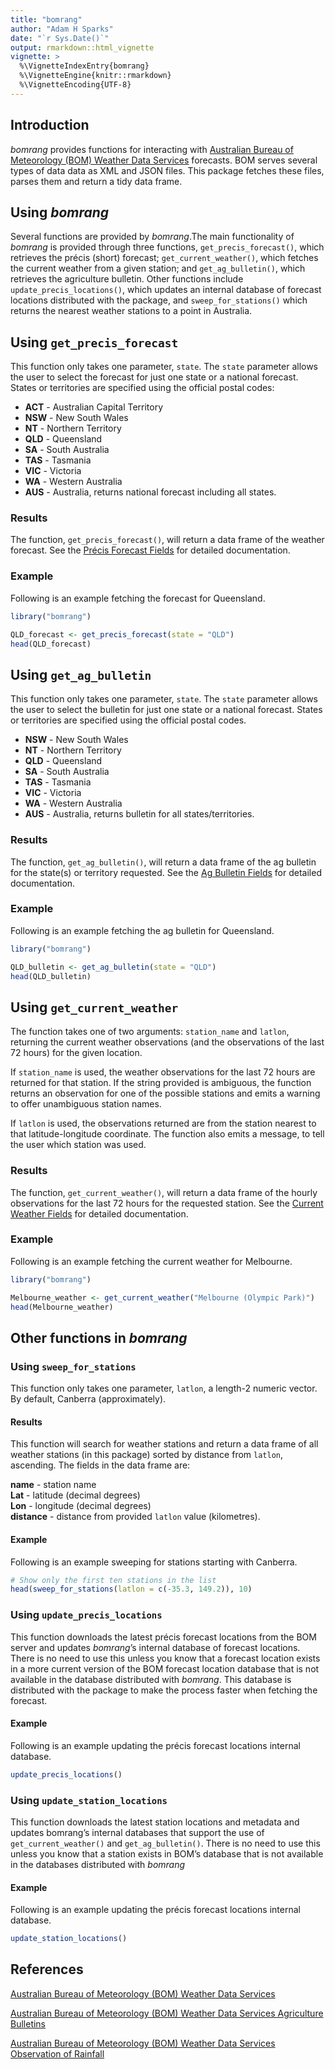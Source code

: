 ```yaml
---
title: "bomrang"
author: "Adam H Sparks"
date: "`r Sys.Date()`"
output: rmarkdown::html_vignette
vignette: >
  %\VignetteIndexEntry{bomrang}
  %\VignetteEngine{knitr::rmarkdown}
  %\VignetteEncoding{UTF-8}
---
```


## Introduction

_bomrang_ provides functions for interacting with [Australian Bureau of Meteorology (BOM) Weather Data Services](http://www.bom.gov.au/catalogue/data-feeds.shtml) forecasts. BOM serves several types of data data as XML and JSON files. This package fetches these files, parses them and return a tidy data frame.

## Using _bomrang_

Several functions are provided by _bomrang_.The main functionality of _bomrang_ is provided through three functions, `get_precis_forecast()`, which retrieves the précis (short) forecast; `get_current_weather()`, which fetches the current weather from a given station; and `get_ag_bulletin()`, which retrieves the agriculture bulletin. Other functions include `update_precis_locations()`, which updates an internal database of forecast locations distributed with the package, and `sweep_for_stations()` which returns the nearest weather stations to a point in Australia.

## Using `get_precis_forecast`

This function only takes one parameter, `state`. The `state` parameter allows the user to select the forecast for just one state or a national forecast. States or territories are specified using the official postal codes:

* **ACT** - Australian Capital Territory  
* **NSW** - New South Wales  
* **NT** - Northern Territory  
* **QLD** - Queensland  
* **SA** - South Australia  
* **TAS** - Tasmania  
* **VIC** - Victoria  
* **WA** - Western Australia  
* **AUS** - Australia, returns national forecast including all states.

### Results

The function, `get_precis_forecast()`, will return a data frame of the weather forecast. See the [Précis Forecast Fields](Precis_Forecast_Fields.html) for detailed documentation.

### Example

Following is an example fetching the forecast for Queensland.

```r
library("bomrang")

QLD_forecast <- get_precis_forecast(state = "QLD")
head(QLD_forecast)
```

## Using `get_ag_bulletin`

This function only takes one parameter, `state`. The `state` parameter allows the user to select the bulletin for just one state or a national forecast. States or territories are specified using the official postal codes.

* **NSW** - New South Wales  
* **NT** - Northern Territory  
* **QLD** - Queensland  
* **SA** - South Australia  
* **TAS** - Tasmania  
* **VIC** - Victoria  
* **WA** - Western Australia  
* **AUS** - Australia, returns bulletin for all states/territories.

### Results
The function, `get_ag_bulletin()`, will return a data frame of the ag bulletin for the state(s) or territory requested. See the [Ag Bulletin Fields](Ag_Bulletin_Fields.html) for detailed documentation.

### Example

Following is an example fetching the ag bulletin for Queensland.

```r
library("bomrang")

QLD_bulletin <- get_ag_bulletin(state = "QLD")
head(QLD_bulletin)
```

## Using `get_current_weather` 
The function takes one of two arguments: `station_name` and `latlon`, returning the current weather observations (and the observations of the last 72 hours) for the given location.

If `station_name` is used, the weather observations for the last 72 hours are returned for that station.
If the string provided is ambiguous, the function returns an observation for one of the possible stations and emits a warning to offer unambiguous station names. 

If `latlon` is used, the observations returned are from the station nearest to that latitude-longitude coordinate. The function also emits a message, to tell the user which station was used.

### Results
The function, `get_current_weather()`, will return a data frame of the hourly observations for the last 72 hours for the requested station. See the [Current Weather Fields](Current_Weather_Fields.html) for detailed documentation.

### Example
Following is an example fetching the current weather for Melbourne.

```r
library("bomrang")

Melbourne_weather <- get_current_weather("Melbourne (Olympic Park)")
head(Melbourne_weather)
```

## Other functions in _bomrang_

### Using `sweep_for_stations`
This function only takes one parameter, `latlon`, a length-2 numeric vector. By default, Canberra (approximately).

#### Results
This function will search for weather stations and return a data frame of all weather stations (in this package) sorted by distance from `latlon`, ascending. The fields in the data frame are:

**name** - station name  
**Lat** - latitude (decimal degrees)  
**Lon** - longitude (decimal degrees)  
**distance** - distance from provided `latlon` value (kilometres).

#### Example  

Following is an example sweeping for stations starting with Canberra.  

```r
# Show only the first ten stations in the list
head(sweep_for_stations(latlon = c(-35.3, 149.2)), 10)
```


### Using `update_precis_locations`

This function downloads the latest précis forecast locations from the BOM server and updates _bomrang_'s internal database of forecast locations. There is no need to use this unless you know that a forecast location exists in a more current version of the BOM forecast location database that is not available in the database distributed with _bomrang_. This database is distributed with the package to make the process faster when fetching the forecast.

#### Example

Following is an example updating the précis forecast locations internal database.

```r
update_precis_locations()
```

### Using `update_station_locations`

This function downloads the latest station locations and metadata and updates bomrang's internal databases that support the use of `get_current_weather()` and `get_ag_bulletin()`. There is no need to use this unless you know that a station exists in BOM's database that is not available in the databases distributed with _bomrang_

#### Example

Following is an example updating the précis forecast locations internal database.

```r
update_station_locations()
```

## References

[Australian Bureau of Meteorology (BOM) Weather Data Services](http://www.bom.gov.au/catalogue/data-feeds.shtml)

[Australian Bureau of Meteorology (BOM) Weather Data Services Agriculture Bulletins](http://www.bom.gov.au/catalogue/observations/about-agricultural.shtml)

[Australian Bureau of Meteorology (BOM) Weather Data Services Observation of Rainfall](http://www.bom.gov.au/climate/how/observations/rain-measure.shtml)